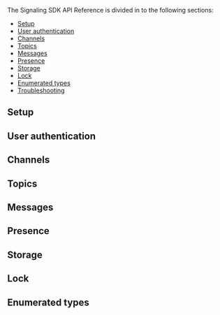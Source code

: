 <PlatformWrapper platform="web">

The Signaling SDK API Reference is divided in to the following sections:

* [Setup](#setup)
* [User authentication](#user-authentication)
* [Channels](#channels)
* [Topics](#topics)
* [Messages](#messages)
* [Presence](#presence)
* [Storage](#storage)
* [Lock](#lock)
* [Enumerated types](#enumerated-types)
* [Troubleshooting](#troubleshooting)

## Setup
<Configuration ag_platform='javascript' />

## User authentication
<UserAuthentication ag_platform='javascript' />

## Channels
<Channels ag_platform='javascript' />

## Topics
<Topics ag_platform='javascript' />

## Messages
<Messages ag_platform='javascript' />

## Presence
<Presence ag_platform='javascript' />

## Storage
<Storage ag_platform='javascript' />

## Lock
<Lock ag_platform='javascript' />

## Enumerated types
<Enums ag_platform='javascript' />

<Troubleshooting ag_platform='javascript' />

</PlatformWrapper>